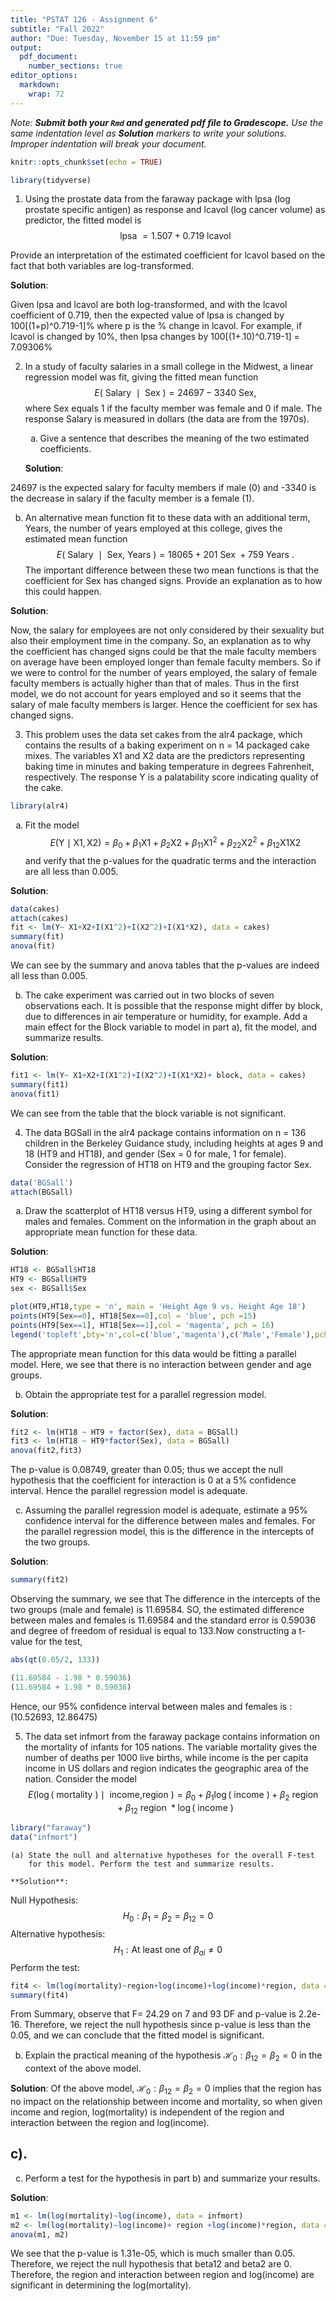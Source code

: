---
title: "PSTAT 126 - Assignment 6"
subtitle: "Fall 2022"
author: "Due: Tuesday, November 15 at 11:59 pm"
output:
  pdf_document:
    number_sections: true
editor_options: 
  markdown: 
    wrap: 72
---

*Note: **Submit both your `Rmd` and generated pdf file to Gradescope.**
Use the same indentation level as **Solution** markers to write your
solutions. Improper indentation will break your document.*

```{r setup, include=FALSE}
knitr::opts_chunk$set(echo = TRUE)
```

```{r include=FALSE, message=FALSE}
library(tidyverse)
```

1.  Using the prostate data from the faraway package with lpsa (log
    prostate specific antigen) as response and lcavol (log cancer
    volume) as predictor, the fitted model is $$
    \text { lpsa }=1.507+0.719 \text { lcavol }
    $$

Provide an interpretation of the estimated coefficient for lcavol based
on the fact that both variables are log-transformed.

**Solution**:

Given lpsa and lcavol are both log-transformed, and with the lcavol
coefficient of 0.719, then the expected value of lpsa is changed by
100[(1+p)\^0.719-1]% where p is the % change in lcavol. For example, if
lcavol is changed by 10%, then lpsa changes by 100[(1+.10)\^0.719-1] =
7.09306%

2.  In a study of faculty salaries in a small college in the Midwest, a
    linear regression model was fit, giving the fitted mean function $$
    E(\text { Salary } \mid \text { Sex })=24697-3340 \text { Sex, }
    $$ where Sex equals 1 if the faculty member was female and 0 if
    male. The response Salary is measured in dollars (the data are from
    the 1970s).

    (a) Give a sentence that describes the meaning of the two estimated
        coefficients.

    **Solution**:

24697 is the expected salary for faculty members if male (0) and -3340
is the decrease in salary if the faculty member is a female (1).

(b) An alternative mean function fit to these data with an additional
    term, Years, the number of years employed at this college, gives the
    estimated mean function $$
      E(\text { Salary } \mid \text { Sex, Years })=18065+201 \text { Sex }+759 \text { Years } .
      $$ The important difference between these two mean functions is
    that the coefficient for Sex has changed signs. Provide an
    explanation as to how this could happen.

**Solution**:

Now, the salary for employees are not only considered by their sexuality
but also their employment time in the company. So, an explanation as to
why the coefficient has changed signs could be that the male faculty
members on average have been employed longer than female faculty
members. So if we were to control for the number of years employed, the
salary of female faculty members is actually higher than that of males.
Thus in the first model, we do not account for years employed and so it
seems that the salary of male faculty members is larger. Hence the
coefficient for sex has changed signs.

3.  This problem uses the data set cakes from the alr4 package, which
    contains the results of a baking experiment on n = 14 packaged cake
    mixes. The variables X1 and X2 data are the predictors representing
    baking time in minutes and baking temperature in degrees Fahrenheit,
    respectively. The response Y is a palatability score indicating
    quality of the cake.

```{r}
library(alr4)
```

(a) Fit the model\
    $$
      E(\mathrm{Y} \mid \mathrm{X} 1, \mathrm{X} 2)=\beta_0+\beta_1 \mathrm{X} 1+\beta_2 \mathrm{X} 2+\beta_{11} \mathrm{X} 1^2+\beta_{22} \mathrm{X} 2^2+\beta_{12} \mathrm{X} 1 \mathrm{X} 2
      $$ and verify that the p-values for the quadratic terms and the
    interaction are all less than 0.005.

**Solution**:

```{r}
data(cakes)
attach(cakes)
fit <- lm(Y~ X1+X2+I(X1^2)+I(X2^2)+I(X1*X2), data = cakes)
summary(fit)
anova(fit)
```

We can see by the summary and anova tables that the p-values are indeed
all less than 0.005.

(b) The cake experiment was carried out in two blocks of seven
    observations each. It is possible that the response might differ by
    block, due to differences in air temperature or humidity, for
    example. Add a main effect for the Block variable to model in part
    a), fit the model, and summarize results.

**Solution**:

```{r}
fit1 <- lm(Y~ X1+X2+I(X1^2)+I(X2^2)+I(X1*X2)+ block, data = cakes)
summary(fit1)
anova(fit1)
```

We can see from the table that the block variable is not significant.

4.  The data BGSall in the alr4 package contains information on n = 136
    children in the Berkeley Guidance study, including heights at ages 9
    and 18 (HT9 and HT18), and gender (Sex = 0 for male, 1 for female).
    Consider the regression of HT18 on HT9 and the grouping factor Sex.

```{r}
data('BGSall')
attach(BGSall)
```

(a) Draw the scatterplot of HT18 versus HT9, using a different symbol
    for males and females. Comment on the information in the graph about
    an appropriate mean function for these data.

**Solution**:

```{r}
HT18 <- BGSall$HT18
HT9 <- BGSall$HT9
sex <- BGSall$Sex

plot(HT9,HT18,type = 'n', main = 'Height Age 9 vs. Height Age 18')
points(HT9[Sex==0], HT18[Sex==0],col = 'blue', pch =15)
points(HT9[Sex==1], HT18[Sex==1],col = 'magenta', pch = 16)
legend('topleft',bty='n',col=c('blue','magenta'),c('Male','Female'),pch =c(15,16))
```

The appropriate mean function for this data would be fitting a parallel model. Here, we see that there is no interaction between gender and age groups.

(b) Obtain the appropriate test for a parallel regression model.

**Solution**:

```{r}
fit2 <- lm(HT18 ~ HT9 + factor(Sex), data = BGSall)
fit3 <- lm(HT18 ~ HT9*factor(Sex), data = BGSall)
anova(fit2,fit3)
```

The p-value is 0.08749, greater than 0.05; thus we accept the null hypothesis that the coefficient for interaction is 0 at a 5% confidence interval. Hence the parallel regression model is adequate. 

(c) Assuming the parallel regression model is adequate, estimate a 95%
    confidence interval for the difference between males and females.
    For the parallel regression model, this is the difference in the
    intercepts of the two groups.

**Solution**:

```{r}
summary(fit2)
```
Observing the summary, we see that The difference in the intercepts of the two groups (male and female) is 11.69584. SO, the estimated difference between males and females is 11.69584 and the standard error is 0.59036 and degree of freedom of residual is equal to 133.Now constructing a t-value for the test,

```{r}
abs(qt(0.05/2, 133))
```

```{r}
(11.69584 - 1.98 * 0.59036)
(11.69584 + 1.98 * 0.59036)
```
Hence, our 95% confidence interval between males and females is :
(10.52693, 12.86475)

5.  The data set infmort from the faraway package contains information
    on the mortality of infants for 105 nations. The variable mortality
    gives the number of deaths per 1000 live births, while income is the
    per capita income in US dollars and region indicates the geographic
    area of the nation. Consider the model $$
    E(\log (\text { mortality }) \mid \text { income,region })=\beta_0+\beta_1 \log (\text { income })+\beta_2 \text { region }+\beta_{12} \text { region } * \log (\text { income })
    $$
```{r}
library("faraway")
data("infmort")
```
    (a) State the null and alternative hypotheses for the overall F-test
        for this model. Perform the test and summarize results.

    **Solution**:

Null Hypothesis:
$$ H_0: \beta_1 = \beta_2 =\beta_{12}= 0 $$
Alternative hypothesis:
$$ H_1: \text {At least one of } \beta_{ai}\neq 0 $$
Perform the test:
```{r}
fit4 <- lm(log(mortality)~region+log(income)+log(income)*region, data = infmort)
summary(fit4)
```

From Summary, observe that F= 24.29 on 7 and 93 DF and p-value is 2.2e-16.
Therefore, we reject the null hypothesis since p-value is less than the 0.05, and
we can conclude that the fitted model is significant.


(b) Explain the practical meaning of the hypothesis
    $\mathcal{H}_0: \beta_{12}=\beta_2=0$ in the context of the above
    model.

**Solution**:
Of the above model,  $\mathcal{H}_0: \beta_{12}=\beta_2=0$ implies that the region has no impact on the relationship between income and mortality, so when given income and region, log(mortality) is independent of the region and interaction between the region and log(income).

## c).

(c) Perform a test for the hypothesis in part b) and summarize your
    results.

**Solution**:

```{r}
m1 <- lm(log(mortality)~log(income), data = infmort)
m2 <- lm(log(mortality)~log(income)+ region +log(income)*region, data = infmort)
anova(m1, m2)
```

We see that the p-value is 1.31e-05, which is much smaller than 0.05. Therefore, we reject the null hypothesis that beta12 and beta2 are 0. Therefore, the region and interaction between region and log(income) are significant in determining the log(mortality).

